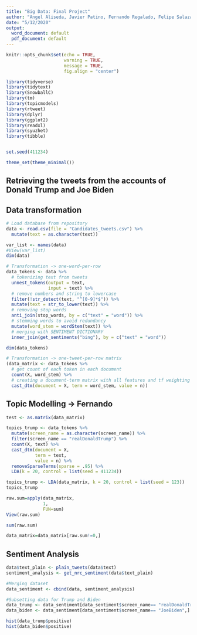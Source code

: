 ---
title: "Big Data: Final Project"
author: "Angel Aliseda, Javier Patino, Fernando Regalado, Felipe Salazar"
date: "5/12/2020"
output:
  word_document: default
  pdf_document: default
---

```{r setup, include=FALSE}
knitr::opts_chunk$set(echo = TRUE,
                      warning = TRUE,
                      message = TRUE,
                      fig.align = "center")

library(tidyverse)
library(tidytext)
library(SnowballC)
library(tm)
library(topicmodels)
library(rtweet)
library(dplyr)
library(ggplot2)
library(readxl)
library(syuzhet)
library(tibble)


set.seed(411234)

theme_set(theme_minimal())
```

## Retrieving the tweets from the accounts of Donald Trump and Joe Biden

## Data transformation
```{r Data}
# Load database from repository
data <- read.csv(file = "Candidates_tweets.csv") %>%
  mutate(text = as.character(text))

var_list <- names(data)
#View(var_list)
dim(data)
```

```{r data one-word-per-row}
# Transformation -> one-word-per-row
data_tokens <- data %>% 
  # tokenizing text from tweets
  unnest_tokens(output = text,                       
                input = text) %>%
  # remove numbers and string to lowercase
  filter(!str_detect(text, "^[0-9]*$")) %>%
  mutate(text = str_to_lower(text)) %>%
  # removing stop words
  anti_join(stop_words, by = c("text" = "word")) %>%
  # stemming words to avoid redundancy
  mutate(word_stem = wordStem(text)) %>%
  # merging with SENTIMENT DICTIONARY
  inner_join(get_sentiments("bing"), by = c("text" = "word"))

dim(data_tokens)
```

```{r data one-tweet-per-row matrix}
# Transformation -> one-tweet-per-row matrix
(data_matrix <- data_tokens %>%
  # get count of each token in each document
  count(X, word_stem) %>%
  # creating a document-term matrix with all features and tf weighting
  cast_dtm(document = X, term = word_stem, value = n))
```

## Topic Modelling -> Fernando
```{r}
test <- as.matrix(data_matrix)

topics_trump <- data_tokens %>%
  mutate(screen_name = as.character(screen_name)) %>%
  filter(screen_name == "realDonaldTrump") %>%
  count(X, text) %>%
  cast_dtm(document = X,
           term = text,
           value = n) %>%
  removeSparseTerms(sparse = .95) %>%
  LDA(k = 20, control = list(seed = 411234))

topics_trump <- LDA(data_matrix, k = 20, control = list(seed = 123))
topics_trump

raw.sum=apply(data_matrix,
              1,
              FUN=sum)
View(raw.sum)

sum(raw.sum)

data_matrix=data_matrix[raw.sum!=0,]
```


## Sentiment Analysis
```{r, warning=FALSE}

data$text_plain <- plain_tweets(data$text)
sentiment_analysis <- get_nrc_sentiment(data$text_plain)

#Merging dataset
data_sentiment <- cbind(data, sentiment_analysis)

#Subsetting data for Trump and Biden
data_trump <- data_sentiment[data_sentiment$screen_name== "realDonaldTrump",]
data_biden <- data_sentiment[data_sentiment$screen_name== "JoeBiden",]

hist(data_trump$positive)
hist(data_biden$positive)

```
